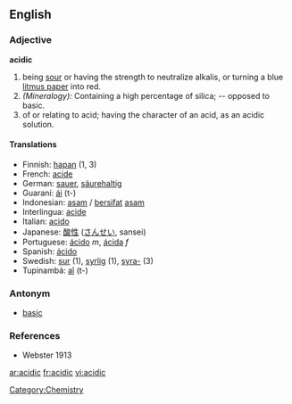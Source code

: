 ==English==
=== Adjective ===
'''acidic'''

# being [[sour]] or having the strength to neutralize alkalis, or turning a blue [[litmus paper]] into red. 
#''(Mineralogy):'' Containing a high percentage of silica; -- opposed to basic.
#of or relating to acid; having the character of an acid, as an acidic solution.

==== Translations ====
* Finnish: [[hapan]] (1, 3)
* French: [[acide]] 
* German: [[sauer]], [[säurehaltig]] 
* Guaraní: [[ái]] (t-)
* Indonesian: [[asam]] / [[sifat|bersifat]] [[asam]]
* Interlingua: [[acide]] 
* Italian: [[acido]] 
* Japanese: [[酸性]] ([[さんせい]], sansei)
* Portuguese: [[ácido]] ''m'', [[ácida]] ''f''
* Spanish: [[ácido]]
* Swedish: [[sur]] (1), [[syrlig]] (1), [[syra-]] (3)
* Tupinambá: [[aî]] (t-)

=== Antonym ===
* [[basic]]

===References===
*Webster 1913

[[Category:Chemistry]]

[[ar:acidic]]
[[fr:acidic]]
[[vi:acidic]]